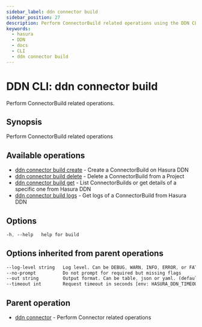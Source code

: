 ```yaml
---
sidebar_label: ddn connector build
sidebar_position: 27
description: Perform ConnectorBuild related operations using the DDN CLI
keywords:
  - hasura
  - DDN
  - docs
  - CLI
  - ddn connector build
---
```


# DDN CLI: ddn connector build

Perform ConnectorBuild related operations.

## Synopsis

Perform ConnectorBuild related operations

## Available operations

- [ddn connector build create](/reference/cli/commands/ddn_connector_build_create) - Create a ConnectorBuild on Hasura
  DDN
- [ddn connector build delete](/reference/cli/commands/ddn_connector_build_delete) - Delete a ConnectorBuild from a
  Project
- [ddn connector build get](/reference/cli/commands/ddn_connector_build_get) - List ConnectorBuilds or get details of a
  specific one from Hasura DDN
- [ddn connector build logs](/reference/cli/commands/ddn_connector_build_logs) - Get logs of a ConnectorBuild from
  Hasura DDN

## Options

```sass
-h, --help   help for build
```

## Options inherited from parent operations

```sass
--log-level string   Log level. Can be DEBUG, WARN, INFO, ERROR, or FATAL. (default "INFO")
--no-prompt          Do not prompt for required but missing flags
--out string         Output format. Can be table, json or yaml. (default "table")
--timeout int        Request timeout in seconds [env: HASURA_DDN_TIMEOUT] (default 100)
```

## Parent operation

- [ddn connector](/reference/cli/commands/ddn_connector) - Perform Connector related operations
